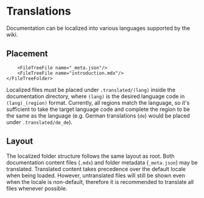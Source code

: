 
# Translations

Documentation can be localized into various languages supported by the wiki.

## Placement

<FileTree>
    <FileTreeFolder name="<root>" defaultOpen>
        <FileTreeFolder name="..translated" defaultOpen>
            <FileTreeFolder name="de_de" defaultOpen>
                <FileTreeFile name="_meta.json"/>
                <FileTreeFile name="introduction.mdx"/>
            </FileTreeFolder>
        </FileTreeFolder>

        <FileTreeFile name="_meta.json"/>
        <FileTreeFile name="introduction.mdx"/>
    </FileTreeFolder>
</FileTree>

Localized files must be placed under `.translated/(lang)` inside the documentation directory, where
`(lang)` is the desired language code in `(lang)_(region)` format. Currently, all regions match the language, so
it's sufficient to take the target language code and complete the region to be the same as the language
(e.g. German translations (`de`) would be placed under `.translated/de_de`).

## Layout

The localized folder structure follows the same layout as root. Both documentation content files (`.mdx`) and folder
metadata (`_meta.json`) may be translated. Translated content takes precedence over the default locale when being
loaded. However, untranslated files will still be shown even when the locale is non-default, therefore it is
recommended to translate all files whenever possible.